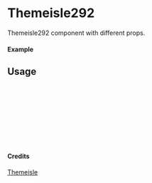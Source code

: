 
<Meta of={Themeisle292} title="Themeisle/Themeisle292" />

# Themeisle292

Themeisle292 component with different props.

#### Example

<Canvas of={Themeisle292.Primary} />

## Usage

```ts
import { Themeisle292 } from "yadl-ui";

const Example = () => {
  return (
      <Themeisle292 />
  );
};

export default Example;
```

#### Credits
[Themeisle](https://themeisle.com/illustrations/)
